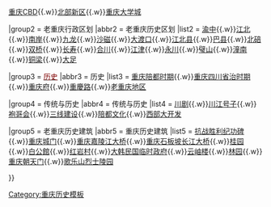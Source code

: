 {{Navbox
|name = 重庆地名与历史文化专题
|title = 重庆地名与历史文化专题
|titlestyle = background: #CC7722; color: #FFFDD0;
|groupstyle = background: #eec36e; color: #704214;
|above = [[Portal:重庆|<span style="color:#800000;">重庆地名与历史文化专题页</span>]]
|abovestyle = background: #F4A460; color: #704214;
|liststyle = background: #FFFDD0; color: #704214;

|selected = {{{1|}}}
|state = {{{state<includeonly>|collapsed</includeonly>}}}

|group1 = 重庆市区
|abbr1 = 规划
|list1 =[[两江新区]]{{.w}}[[重庆CBD]]{{.w}}[[北部新区 (重庆市)|北部新区]]{{.w}}[[重庆大学城]]

|group2 = 老重庆行政区划
|abbr2 = 老重庆历史区划
|list2 = [[渝中区|渝中]]{{.w}}[[江北区 (重庆市)|江北]]{{.w}}[[南岸区|南岸]]{{.w}}[[九龙坡区|九龙]]{{.w}}[[沙坪坝区|沙磁]]{{.w}}[[北碚区|大渡口]]{{.w}}[[渝北区|江北县]]{{.w}}[[巴南区|巴县]]{{.w}}[[北碚区|北碚]]{{.w}}[[双桥区 (重庆市)|双桥]]{{.w}}[[长寿区|长寿]]{{.w}}[[合川区|合川]]{{.w}}[[江津区|江津]]{{.w}}[[永川区|永川]]{{.w}}[[璧山区|璧山]]{{.w}}[[潼南区|潼南]]{{.w}}[[铜梁区|铜梁]]{{.w}}[[大足区|大足]]

|group3 = [[重庆历史|<span style="color:#800000;">历史</span>]]
|abbr3 = 历史
|list3 = [[重庆陪都时期]]{{.w}}[[重庆四川省治时期]]{{.w}}[[重庆府]]{{.w}}[[重庆路 (元朝)|重慶路]]{{.w}}[[老重庆地区]]

|group4 = 传统与历史
|abbr4 = 传统与历史
|list4 = [[川剧]]{{.w}}[[川江号子]]{{.w}}[[袍哥会]]{{.w}}[[三线建设]]{{.w}}[[陪都文化]]{{.w}}[[西部大开发]]  

|group5 = 老重庆历史建筑
|abbr5 = 重庆历史建筑
|list5 = [[抗战胜利纪功碑]]{{.w}}[[重庆城门]]{{.w}}[[重庆嘉陵江大桥]]{{.w}}[[重庆石板坡长江大桥]]{{.w}}[[桂园]]{{.w}}[[白公馆 (重庆)|白公館]]{{.w}}[[红岩村]]{{.w}}[[大韩民国临时政府]]{{.w}}[[云岫楼]]{{.w}}[[重庆林园|林园]]{{.w}}[[重庆朝天门]]{{.w}}[[歌乐山烈士陵园]]

}}<noinclude>

[[Category:重庆历史模板]]
</noinclude>
